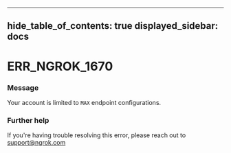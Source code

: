 

---
hide_table_of_contents: true
displayed_sidebar: docs
---


# ERR_NGROK_1670

### Message
Your account is limited to `MAX` endpoint configurations.

<ErrorDetails />



### Further help
If you're having trouble resolving this error, please reach out to [support@ngrok.com](mailto:support@ngrok.com?subject=Help%20with%20ERR_NGROK_1670)

